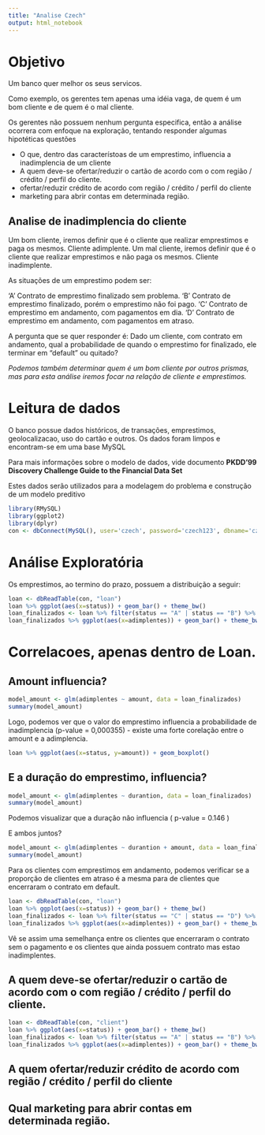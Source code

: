 ```yaml
---
title: "Analise Czech"
output: html_notebook
---
```


# Objetivo

Um banco quer melhor os seus servicos.

Como exemplo, os gerentes tem apenas uma idéia vaga, de quem é um bom cliente e de quem é o mal cliente.

Os gerentes não possuem nenhum pergunta especifica, então a análise ocorrera com enfoque na exploração, tentando responder algumas hipotéticas questões 

- O que, dentro das característoas de um emprestimo, influencia a inadimplencia de um cliente
- A quem deve-se ofertar/reduzir o cartão de acordo com o com região / crédito / perfil do cliente.
- ofertar/reduzir crédito de acordo com região / crédito / perfil do cliente
- marketing para abrir contas em determinada região.


## Analise de inadimplencia do cliente

Um bom cliente, iremos definir que é o cliente que realizar emprestimos e paga os mesmos. Cliente adimplente.
Um mal cliente, iremos definir que é o cliente que realizar emprestimos e não paga os mesmos. Cliente inadimplente.

As situações de um emprestimo podem ser:

'A' Contrato de emprestimo finalizado sem problema.
'B' Contrato de emprestimo finalizado, porém o emprestimo não foi pago.
'C' Contrato de emprestimo em andamento, com pagamentos em dia.
'D' Contrato de emprestimo em andamento, com pagamentos em atraso.

A pergunta que se quer responder é:
Dado um cliente, com contrato em andamento, qual a probabilidade de quando o emprestimo for finalizado, ele terminar em "default" ou quitado?

*Podemos também determinar quem é um bom cliente por outros prismas, mas para esta análise iremos focar na relação de cliente e emprestimos.*

# Leitura de dados

O banco possue dados históricos, de transações, emprestimos, geolocalizacao, uso do cartão e outros. Os dados foram limpos e encontram-se em uma base MySQL

Para mais informações sobre o modelo de dados, vide documento **PKDD'99 Discovery Challenge Guide to the Financial Data Set**

Estes dados serão utilizados para a modelagem do problema e construção de um modelo preditivo

```r
library(RMySQL)
library(ggplot2)
library(dplyr)
con <- dbConnect(MySQL(), user='czech', password='czech123', dbname='czech', host='czech-mysql.ctidba6hrq5v.us-east-1.rds.amazonaws.com')
```

# Análise Exploratória

Os emprestimos, ao termino do prazo, possuem a distribuição a seguir:

```r
loan <- dbReadTable(con, "loan")
loan %>% ggplot(aes(x=status)) + geom_bar() + theme_bw()
loan_finalizados <- loan %>% filter(status == "A" | status == "B") %>% mutate(adimplentes = (status == "B"))
loan_finalizados %>% ggplot(aes(x=adimplentes)) + geom_bar() + theme_bw()

```

# Correlacoes, apenas dentro de Loan.

## Amount influencia?
```r
model_amount <- glm(adimplentes ~ amount, data = loan_finalizados)
summary(model_amount)
```

Logo, podemos ver que o valor do emprestimo influencia a probabilidade de inadimplencia (p-value = 0,000355) - existe uma forte corelação entre o amount e a adimplencia.

```r
loan %>% ggplot(aes(x=status, y=amount)) + geom_boxplot()
```

## E a duração do emprestimo, influencia?

```r
model_amount <- glm(adimplentes ~ durantion, data = loan_finalizados)
summary(model_amount)
```
Podemos visualizar que a duração não influencia ( p-value = 0.146 )

E ambos juntos?

```r
model_amount <- glm(adimplentes ~ durantion + amount, data = loan_finalizados)
summary(model_amount)
```

Para os clientes com emprestimos em andamento, podemos verificar se a proporção de clientes em atraso é a mesma para de clientes que encerraram o contrato em default.

```r
loan <- dbReadTable(con, "loan")
loan %>% ggplot(aes(x=status)) + geom_bar() + theme_bw()
loan_finalizados <- loan %>% filter(status == "C" | status == "D") %>% mutate(adimplentes = (status == "D"))
loan_finalizados %>% ggplot(aes(x=adimplentes)) + geom_bar() + theme_bw()
```

Vê se assim uma semelhança entre os clientes que encerraram o contrato sem o pagamento e os clientes que ainda possuem contrato mas estao inadimplentes.

## A quem deve-se ofertar/reduzir o cartão de acordo com o com região / crédito / perfil do cliente. 

```r
loan <- dbReadTable(con, "client")
loan %>% ggplot(aes(x=status)) + geom_bar() + theme_bw()
loan_finalizados <- loan %>% filter(status == "A" | status == "B") %>% mutate(adimplentes = (status == "A"))
loan_finalizados %>% ggplot(aes(x=adimplentes)) + geom_bar() + theme_bw()
```


#############################
## A quem ofertar/reduzir crédito de acordo com região / crédito / perfil do cliente
## Qual marketing para abrir contas em determinada região.








